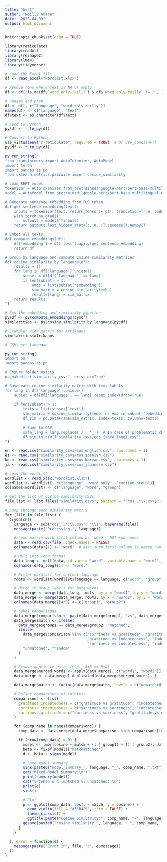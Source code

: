 ```yaml
---
title: "bert"
author: "Reilly Amera"
date: "2025-04-09"
output: html_document
---
```


```r
knitr::opts_chunk$set(echo = TRUE)
```

```r
library(reticulate)
library(readxl)
library(reshape2)
library(lme4)
library(tidyverse)
```

```r
# Load the Excel file
df <- read_excel("wordlist.xlsx")

# Remove rows where text is NA or empty
df <- df[!is.na(df$`word only-reilly`) & df$`word only-reilly` != "", ]

# Rename and prep
df <- df[, c("language", "word only-reilly")]
names(df) <- c("language", "text")
df$text <- as.character(df$text)

# Send to Python
py$df <- r_to_py(df)

# Convert to Python
use_virtualenv("r-reticulate", required = TRUE)  # Or use_condaenv()
py$df <- r_to_py(df)

```
 
```r
py_run_string("
from transformers import AutoTokenizer, AutoModel
import torch
import pandas as pd
from sklearn.metrics.pairwise import cosine_similarity

# Load BERT model
tokenizer = AutoTokenizer.from_pretrained('google-bert/bert-base-multilingual-uncased')
model = AutoModel.from_pretrained('google-bert/bert-base-multilingual-uncased')

# Generate sentence embedding from CLS token
def get_sentence_embedding(text):
    inputs = tokenizer(text, return_tensors='pt', truncation=True, padding=True)
    with torch.no_grad():
        outputs = model(**inputs)
    return outputs.last_hidden_state[:, 0, :].squeeze().numpy()

# Embed all texts
def compute_embeddings(df):
    df['embedding'] = df['text'].apply(get_sentence_embedding)
    return df

# Group by language and compute cosine similarity matrices
def cosine_similarity_by_language(df):
    results = {}
    for lang in df['language'].unique():
        subset = df[df['language'] == lang]
        if len(subset) > 1:
            embs = list(subset['embedding'])
            sim_matrix = cosine_similarity(embs)
            results[lang] = sim_matrix
    return results
")

# Run the embedding and similarity pipeline
py$df <- py$compute_embeddings(py$df)
similarities <- py$cosine_similarity_by_language(py$df)

# Example: view matrix for Afrikaans
similarities$afrikaans

```

```r
# CSVs per langugae

py_run_string("
import os
import pandas as pd

# Ensure folder exists
os.makedirs('similarity_csvs', exist_ok=True)

# Save each cosine similarity matrix with text labels
for lang in df['language'].unique():
    subset = df[df['language'] == lang].reset_index(drop=True)
    
    if len(subset) > 1:
        texts = list(subset['text'])
        sim_matrix = cosine_similarity([emb for emb in subset['embedding']])
        df_sim = pd.DataFrame(sim_matrix, index=texts, columns=texts)
        
        # Save to CSV
        safe_lang = lang.replace('/', '_')  # In case of problematic characters
        df_sim.to_csv(f'similarity_csvs/cos_{safe_lang}.csv')
")

```

```r
en <- read.csv("similarity_csvs/cos_english.csv", row.names = 1)
es <- read.csv("similarity_csvs/cos_spanish.csv")
ko <- read.csv("similarity_csvs/cos_korean.csv", row.names = 1)
ja <- read.csv("similarity_csvs/cos_japanese.csv")
```

```r
# Load the wordlist
wordlist <- read_xlsx("wordlist.xlsx")
wordlist <- wordlist[, c("language", "word only", "emotion group")]
colnames(wordlist) <- c("language", "word", "group")

# Get the list of cosine similarity CSVs
file_list <- list.files("similarity_csvs", pattern = "^cos_.*\\.csv$", full.names = TRUE)

# Loop through each similarity matrix
for (file in file_list) {
  tryCatch({
    language <- sub("cos_(.*)\\.csv", "\\1", basename(file))
    message(paste("Processing:", language))

    # Load matrix with first column as 'word', NOT row names
    data <- read.csv(file, check.names = FALSE)
    colnames(data)[1] <- "word"  # Make sure first column is named 'word'

    # Melt into long format
    data_long <- melt(data, id.vars = "word", variable.name = "word2", value.name = "cosine")
    colnames(data_long)[1] <- "word1"

    # Filter wordlist for current language
    roots <- wordlist[wordlist$language == language, c("word", "group")]

    # Merge in group labels for both words
    data_merge <- merge(data_long, roots, by.x = "word1", by.y = "word")
    data_merge <- merge(data_merge, roots, by.x = "word2", by.y = "word")
    colnames(data_merge)[4:5] <- c("group1", "group2")

    # Label comparisons
    data_merge$comparison <- paste(data_merge$group1, "vs", data_merge$group2)
    data_merge$match <- ifelse(
      data_merge$group1 == data_merge$group2, "matched",
      ifelse(
        data_merge$comparison %in% c("sorriness vs gratitude", "gratitude vs sorriness",
                                     "gratitude vs indebtedness", "indebtedness vs gratitude",
                                     "sorriness vs indebtedness", "indebtedness vs sorriness"),
        "unmatched", "random"
      )
    )

    # Remove duplicate pairs (e.g., A+B == B+A)
    data_merge$merged_words <- apply(data_merge[, c("word1", "word2")], 1, function(x) paste(sort(x), collapse = " + "))
    data_merge <- data_merge[!duplicated(data_merge$merged_words), ]

    data_merge$match <- factor(data_merge$match, levels = c("unmatched", "matched", "random"))

    # Define comparisons of interest
    comparisons <- list(
      gratitude_indebtedness = c("gratitude vs gratitude", "indebtedness vs indebtedness", "gratitude vs indebtedness"),
      sorriness_indebtedness = c("sorriness vs sorriness", "indebtedness vs indebtedness", "sorriness vs indebtedness"),
      sorriness_gratitude = c("sorriness vs sorriness", "gratitude vs gratitude", "sorriness vs gratitude")
    )

    for (comp_name in names(comparisons)) {
      comp_data <- data_merge[data_merge$comparison %in% comparisons[[comp_name]], ]

      if (nrow(comp_data) > 0) {
        model <- lmer(cosine ~ match + (1 | group1) + (1 | group2), data = comp_data)
        beta <- fixef(model)["matchmatched"]
        d <- beta / sigma(model)

        # Save model summary
        sink(paste0("model_summary_", language, "_", comp_name, ".txt"))
        cat("Mixed Model Summary:\n")
        print(summary(model))
        cat("\nCohen's d (matched vs unmatched):\n")
        print(d)
        sink()

        # Plot
        p <- ggplot(comp_data, aes(x = match, y = cosine)) +
          geom_violin(fill = "#56B4E9", trim = FALSE) +
          theme_classic() +
          ggtitle(paste("Cosine Similarity:", comp_name, "-", language))
        ggsave(paste0("cosine_similarity_", language, "_", comp_name, ".png"), plot = p)
      }
    }

  }, error = function(e) {
    message(paste("Error in", file, ":", e$message))
  })
}
```

